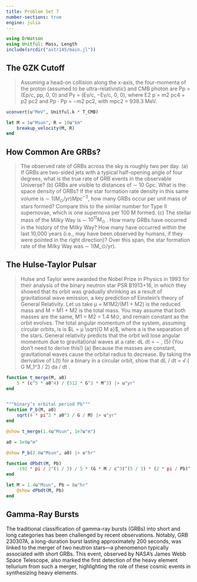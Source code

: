 ```yaml
---
title: Problem Set 7
number-sections: true
engine: julia
---
```


```julia
using DrWatson
using Unitful: Mass, Length
include(srcdir("astr145/main.jl"))
```

## The GZK Cutoff

> Assuming a head-on collision along the x-axis, the four-momenta of the proton (assumed to be ultra-relativistic) and CMB photon are Pp = (Ep/c, pp, 0, 0) and Pγ =  (Eγ/c, −Eγ/c, 0, 0), where E2  p = m2  pc4 + p2  pc2 and Pp · Pp = −m2  pc2, with mpc2 =  938.3 MeV.


```julia
uconvert(u"MeV", Unitful.k * T_CMB)
```

```julia
let M = 1u"Msun", R = 10u"km"
    breakup_velocity(M, R)
end
```

## How Common Are GRBs?

> The observed rate of GRBs across the sky  is roughly two per day.  (a) If GRBs are two-sided jets with a typical half-opening angle of four degrees, what  is the true rate of GRB events in the observable Universe?  (b) GRBs are visible to distances of ∼ 10 Gpc. What is the space density of GRBs? If  the star formation rate density in this same volume is ∼ $1(M_⊙/yr) Mpc^{−3}$, how many  GRBs occur per unit mass of stars formed? Compare this to the similar number for  Type II supernovae, which is one supernova per 100 M formed.  (c) The stellar mass of the Milky Way is ∼ $10^{11} M_⊙$ . How many GRBs have occurred  in the history of the Milky Way? How many have occurred within the last 10,000 years  (i.e., may have been observed by humans, if they were pointed in the right direction)?  Over this span, the star formation rate of the Milky Way was ∼ 1(M_⊙/yr).


## The Hulse-Taylor Pulsar

> Hulse and Taylor were awarded the Nobel  Prize in Physics in 1993 for their analysis of the binary neutron star PSR B1913+16,  in which they showed that its orbit was gradually shrinking as a result of gravitational  wave emission, a key prediction of Einstein’s theory of General Relativity.  Let us take μ = M1M2/(M1 + M2) is the reduced mass and M = M1 + M2 is the  total mass. You may assume that both masses are the same, M1 = M2 = 1.4 M⊙, and remain constant as the orbit evolves. The total angular momentum of the system,  assuming circular orbits, is is $L = μ \sqrt{G M a}$, where a is the separation of the stars.  General relativity predicts that the orbit will lose angular momentum due to gravitational waves at a rate:  dL  dt = −\frac{32}{5} \frac{G^{7/2} μ^2 M^{5/2}  }{c^5 a^{7/2}} , (5)  (You don’t need to derive this!)  (a) Because the masses are constant, gravitational waves cause the orbital radius to  decrease. By taking the derivative of L(t) for a binary in a circular orbit, show that  dL / dt =  √ ( G M_1^3 / 2)  \frac{1}{2 √a(t)}  da / dt .


```julia
function t_merge(M, a0)
    5 * (c^5 * a0^4) / (512 * G^3 * M^3) |> u"yr"
end


"""binary’s orbital period Pb"""
function P_b(M, a0)
    sqrt(4 * pi^2 * a0^3 / G / M) |> u"yr"
end

@show t_merge(1.4u"Msun", 1e7u"m")

a0 = 3e9u"m"

@show P_b(2.8u"Msun", a0) |> u"hr"
```

```julia
function dPbdt(M, Pb)
    -192 * pi / 2^(1 / 3) / 5 * (G * M / c^3)^(5 / 3) * (2 * pi / Pb)^(5 / 3) |> upreferred
end

let M = 1.4u"Msun", Pb = 8u"hr"
    @show dPbdt(M, Pb)
end
```

## Gamma-Ray Bursts

The traditional classification of gamma-ray bursts (GRBs) into short and long categories has been challenged by recent observations. Notably, GRB 230307A, a long-duration burst lasting approximately 200 seconds, was linked to the merger of two neutron stars—a phenomenon typically associated with short GRBs. This event, observed by NASA’s James Webb Space Telescope, also marked the first detection of the heavy element tellurium from such a merger, highlighting the role of these cosmic events in synthesizing heavy elements.
